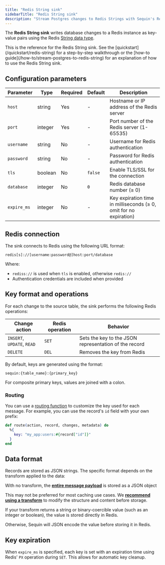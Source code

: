 ```yaml
---
title: "Redis String sink"
sidebarTitle: "Redis String sink"
description: "Stream Postgres changes to Redis Strings with Sequin's Redis String sink."
---
```


The **Redis String sink** writes database changes to a Redis instance as key-value pairs using the Redis [String data type](https://redis.io/docs/latest/develop/data-types/strings/).

<Tip>
  This is the reference for the Redis String sink. See the [quickstart](/quickstart/redis-string) for a step-by-step walkthrough or the [how-to guide](/how-to/stream-postgres-to-redis-string) for an explanation of how to use the Redis String sink.
</Tip>

## Configuration parameters

| Parameter | Type | Required | Default | Description |
|-----------|------|----------|---------|-------------|
| `host` | string | Yes | - | Hostname or IP address of the Redis server |
| `port` | integer | Yes | - | Port number of the Redis server (1-65535) |
| `username` | string | No | - | Username for Redis authentication |
| `password` | string | No | - | Password for Redis authentication |
| `tls` | boolean | No | `false` | Enable TLS/SSL for the connection |
| `database` | integer | No | `0` | Redis database number (≥ 0) |
| `expire_ms` | integer | No | - | Key expiration time in milliseconds (≥ 0, omit for no expiration) |

## Redis connection

The sink connects to Redis using the following URL format:

```
redis[s]://[username:password@]host:port/database
```

Where:
- `rediss://` is used when `tls` is enabled, otherwise `redis://`
- Authentication credentials are included when provided

## Key format and operations

For each change to the source table, the sink performs the following Redis operations:

| Change action | Redis operation | Behavior |
|---------------|----------------|-----------|
| `INSERT`, `UPDATE`, `READ` | `SET` | Sets the key to the JSON representation of the record |
| `DELETE` | `DEL` | Removes the key from Redis |

By default, keys are generated using the format:

```
sequin:{table_name}:{primary_key}
```

For composite primary keys, values are joined with a colon.

### Routing

You can use a [routing function](/reference/routing) to customize the key used for each message. For example, you can use the record's `id` field with your own prefix:

```elixir
def route(action, record, changes, metadata) do
  %{
    key: "my_app:users:#{record["id"]}"
  }
end
```

## Data format

Records are stored as JSON strings. The specific format depends on the transform applied to the data:

With no transform, the [**entire message payload**](/reference/messages) is stored as a JSON object

This may not be preferred for most caching use cases. We [**recommend using a transform**](/reference/transforms) to modify the structure and content before storage.

If your transform returns a string or binary-coercible value (such as an integer or boolean), the value is stored directly in Redis.

Otherwise, Sequin will JSON encode the value before storing it in Redis.

## Key expiration

When `expire_ms` is specified, each key is set with an expiration time using Redis' `PX` operation during `SET`. This allows for automatic key cleanup.

